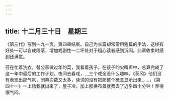 ```yaml
---
---
---
```

title: 十二月三十日　星期三
---




《第三代》写到一九一页，第四章结束。自己为长篇却常常用短篇的手法，这样有好处―可以自成段落，增加戏剧性―二坏处对于粗心读者感到沉闷。此章收束时感到还满意。

芬在忙着洗衣，替公家做过年的菜，我看着孩子。在孩子的尖叫声中，总算完成了这一年中最后的工作计划。夜间去看戏，＿三个戏全没什么趣味。《茨冈》他们没有表现出那气氛，闭幕次数又太多，读词的没有把那整个概念显示出来……，《第四十一》一上场我就出来了，屋子冷，加上那换布景就费去了近乎四十分钟！弄得很气闷。